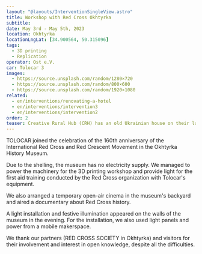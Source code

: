 ```yaml
---
layout: "@layouts/InterventionSingleView.astro"
title: Workshop with Red Cross Okhtyrka
subtitle: 
date: May 3rd - May 5th, 2023
location: Okhtyrka
locationLngLat: [34.900564, 50.315096]
tags: 
  - 3D printing
  - Replication
operator: Ost e.V.
car: Tolocar 3
images:
  - https://source.unsplash.com/random/1280×720
  - https://source.unsplash.com/random/800×600
  - https://source.unsplash.com/random/1920×1080
related:
  - en/interventions/renovating-a-hotel
  - en/interventions/intervention3
  - en/interventions/intervention2
order: 2
teaser: Creative Rural Hub (CRH) has an old Ukrainian house on their land. The house has an attic under the roof. Even though the roof in itself is weatherproof, the attic was not fit for habitation or use
---
```

TOLOCAR joined the celebration of the 160th anniversary of the International Red Cross and Red Crescent Movement in the Okhtyrka History Museum.

Due to the shelling, the museum has no electricity supply. We managed to power the machinery for the 3D printing workshop and provide light for the first aid training conducted by the Red Cross organization with Tolocar's equipment.

We also arranged a temporary open-air cinema in the museum's backyard and aired a documentary about Red Cross history.

A light installation and festive illumination appeared on the walls of the museum in the evening. For the installation, we also used light panels and power from a mobile makerspace.

We thank our partners (RED CROSS SOCIETY in Okhtyrka) and visitors for their involvement and interest in open knowledge, despite all the difficulties.

